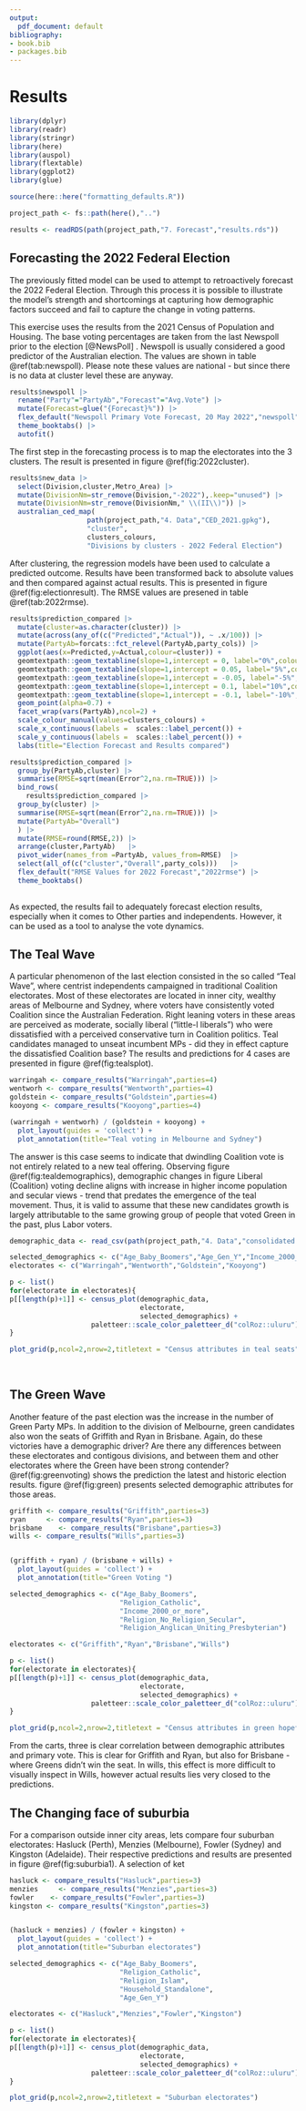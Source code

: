 ```yaml
---
output:
  pdf_document: default
bibliography:
- book.bib
- packages.bib
---
```


# Results {#results}

```r
library(dplyr)
library(readr)
library(stringr)
library(here)
library(auspol)
library(flextable)
library(ggplot2)
library(glue)

source(here::here("formatting_defaults.R"))

project_path <- fs::path(here(),"..")

results <- readRDS(path(project_path,"7. Forecast","results.rds"))
```

## Forecasting the 2022 Federal Election {#2021prediction}

The previously fitted model can be used to attempt to retroactively forecast the 2022 Federal Election. Through this process it is possible to illustrate the model's strength and shortcomings at capturing how demographic factors succeed and fail to capture the change in voting patterns.

This exercise uses the results from the 2021 Census of Population and Housing. The base voting percentages are taken from the last Newspoll prior to the election [@NewsPoll] . Newspoll is usually considered a good predictor of the Australian election. The values are shown in table \@ref(tab:newspoll). Please note these values are national - but since there is no data at cluster level these are anyway.

```r
results$newspoll |>
  rename("Party"="PartyAb","Forecast"="Avg.Vote") |>
  mutate(Forecast=glue("{Forecast}%")) |>
  flex_default("Newspoll Primary Vote Forecast, 20 May 2022","newspoll") |>
  theme_booktabs() |>
  autofit()
```

The first step in the forecasting process is to map the electorates into the 3 clusters. The result is presented in figure \@ref(fig:2022cluster).

```r
results$new_data |> 
  select(Division,cluster,Metro_Area) |>
  mutate(DivisionNm=str_remove(Division,"-2022"),.keep="unused") |>
  mutate(DivisionNm=str_remove(DivisionNm," \\(II\\)")) |>
  australian_ced_map(
                   path(project_path,"4. Data","CED_2021.gpkg"),
                   "cluster",
                   clusters_colours,
                   "Divisions by clusters - 2022 Federal Election")

```

After clustering, the regression models have been used to calculate a predicted outcome. Results have been transformed back to absolute values and then compared against actual results. This is presented in figure \@ref(fig:electionresult). The RMSE values are presened in table \@ref(tab:2022rmse).

```r
results$prediction_compared |>
  mutate(cluster=as.character(cluster)) |>
  mutate(across(any_of(c("Predicted","Actual")), ~ .x/100)) |>
  mutate(PartyAb=forcats::fct_relevel(PartyAb,party_cols)) |>
  ggplot(aes(x=Predicted,y=Actual,colour=cluster)) +
  geomtextpath::geom_textabline(slope=1,intercept = 0, label="0%",colour="gray50",linetype = 2,hjust=0.8,alpha=0.4) +
  geomtextpath::geom_textabline(slope=1,intercept = 0.05, label="5%",colour="orange",linetype = 2,hjust=0.8,alpha=0.4) +
  geomtextpath::geom_textabline(slope=1,intercept = -0.05, label="-5%",colour="orange",linetype = 2,hjust=0.8,alpha=0.4) +
  geomtextpath::geom_textabline(slope=1,intercept = 0.1, label="10%",colour="red",linetype = 2,hjust=0.8,alpha=0.4) +
  geomtextpath::geom_textabline(slope=1,intercept = -0.1, label="-10%",colour="red",linetype = 2,hjust=0.8,alpha=0.4) +
  geom_point(alpha=0.7) +
  facet_wrap(vars(PartyAb),ncol=2) +
  scale_colour_manual(values=clusters_colours) +
  scale_x_continuous(labels =  scales::label_percent()) +
  scale_y_continuous(labels =  scales::label_percent()) +
  labs(title="Election Forecast and Results compared")
```
```r
results$prediction_compared |>
  group_by(PartyAb,cluster) |>
  summarise(RMSE=sqrt(mean(Error^2,na.rm=TRUE))) |>
  bind_rows(
    results$prediction_compared |>
  group_by(cluster) |>
  summarise(RMSE=sqrt(mean(Error^2,na.rm=TRUE))) |>
  mutate(PartyAb="Overall")
  ) |>
  mutate(RMSE=round(RMSE,2)) |>
  arrange(cluster,PartyAb)   |>
  pivot_wider(names_from =PartyAb, values_from=RMSE)  |>
  select(all_of(c("cluster","Overall",party_cols)))   |>
  flex_default("RMSE Values for 2022 Forecast","2022rmse") |>
  theme_booktabs()
  
```


As expected, the results fail to adequately forecast election results, especially when it comes to Other parties and independents. However, it can be used as a tool to analyse the vote dynamics.

## The Teal Wave

A particular phenomenon of the last election consisted in the so called "Teal Wave", where centrist independents campaigned in traditional Coalition electorates. Most of these electorates are located in inner city, wealthy areas of Melbourne and Sydney, where voters have consistently voted Coalition since the Australian Federation. Right leaning voters in these areas are perceived as moderate, socially liberal ("little-l liberals") who were dissatisfied with a perceived conservative turn in Coalition politics. Teal candidates managed to unseat incumbent MPs - did they  in effect capture the dissatisfied Coalition base? The results and predictions for 4 cases are presented in figure \@ref(fig:tealsplot). 


```r

warringah <- compare_results("Warringah",parties=4) 
wentworh <- compare_results("Wentworth",parties=4)
goldstein <- compare_results("Goldstein",parties=4)
kooyong <- compare_results("Kooyong",parties=4)

(warringah + wentworh) / (goldstein + kooyong) +  
  plot_layout(guides = 'collect') +
  plot_annotation(title="Teal voting in Melbourne and Sydney")


```

The answer is this case seems to indicate that dwindling Coalition vote is not entirely related to a new teal offering. Observing figure \@ref(fig:tealdemographics), demographic changes in figure Liberal (Coalition) voting decline aligns with increase in higher income population and secular views - trend that predates the emergence of the teal movement. Thus, it is valid to assume that these new candidates growth is largely attributable to the same growing group of people that voted Green in the past, plus Labor voters.

```r
demographic_data <- read_csv(path(project_path,"4. Data","consolidated.csv"))


```


```r

selected_demographics <- c("Age_Baby_Boomers","Age_Gen_Y","Income_2000_or_more","Religion_No_Religion_Secular")
electorates <- c("Warringah","Wentworth","Goldstein","Kooyong")

p <- list()
for(electorate in electorates){
p[[length(p)+1]] <- census_plot(demographic_data,
                                electorate,
                                selected_demographics) + 
                    paletteer::scale_color_paletteer_d("colRoz::uluru")
}

plot_grid(p,ncol=2,nrow=2,titletext = "Census attributes in teal seats")    
    
  
```

## The Green Wave {#green-wave}

Another feature of the past election was the increase in the number of Green Party MPs. In addition to the division of Melbourne, green candidates also won the seats of Griffith and Ryan in Brisbane. Again, do these victories have a demographic driver? Are there any differences between these electorates and contigous divisions, and between them and other electorates where the Green have been strong contender? \@ref(fig:greenvoting) shows the prediction the latest and historic election results. figure \@ref(fig:green) presents selected demographic attributes for those areas.

```r

griffith <- compare_results("Griffith",parties=3) 
ryan     <- compare_results("Ryan",parties=3) 
brisbane    <- compare_results("Brisbane",parties=3) 
wills <- compare_results("Wills",parties=3) 


(griffith + ryan) / (brisbane + wills) +  
  plot_layout(guides = 'collect') +
  plot_annotation(title="Green Voting ")


```

```r

selected_demographics <- c("Age_Baby_Boomers",
                           "Religion_Catholic",
                           "Income_2000_or_more",
                           "Religion_No_Religion_Secular",
                           "Religion_Anglican_Uniting_Presbyterian")

electorates <- c("Griffith","Ryan","Brisbane","Wills")

p <- list()
for(electorate in electorates){
p[[length(p)+1]] <- census_plot(demographic_data,
                                electorate,
                                selected_demographics) + 
                    paletteer::scale_color_paletteer_d("colRoz::uluru")
}

plot_grid(p,ncol=2,nrow=2,titletext = "Census attributes in green hopefuls")   

```

From the carts, three is clear correlation between demographic attributes and primary vote. This is clear for Griffith and Ryan, but also for Brisbane - where Greens didn't win the seat. In wills, this effect is more difficult to visually inspect in Wills, however actual results lies very closed to the predictions.


## The Changing face of suburbia

For a comparison outside inner city areas, lets compare four suburban electorates: Hasluck (Perth), Menzies (Melbourne), Fowler (Sydney) and Kingston (Adelaide). Their respective predictions and results are presented in figure \@ref(fig:suburbia1). A selection of ket 

```r

hasluck <- compare_results("Hasluck",parties=3) 
menzies     <- compare_results("Menzies",parties=3) 
fowler    <- compare_results("Fowler",parties=3) 
kingston <- compare_results("Kingston",parties=3) 


(hasluck + menzies) / (fowler + kingston) +  
  plot_layout(guides = 'collect') +
  plot_annotation(title="Suburban electorates")


```



```r

selected_demographics <- c("Age_Baby_Boomers",
                           "Religion_Catholic",
                           "Religion_Islam",
                           "Household_Standalone",
                           "Age_Gen_Y")

electorates <- c("Hasluck","Menzies","Fowler","Kingston")

p <- list()
for(electorate in electorates){
p[[length(p)+1]] <- census_plot(demographic_data,
                                electorate,
                                selected_demographics) + 
                    paletteer::scale_color_paletteer_d("colRoz::uluru")
}

plot_grid(p,ncol=2,nrow=2,titletext = "Suburban electorates")    
    

```